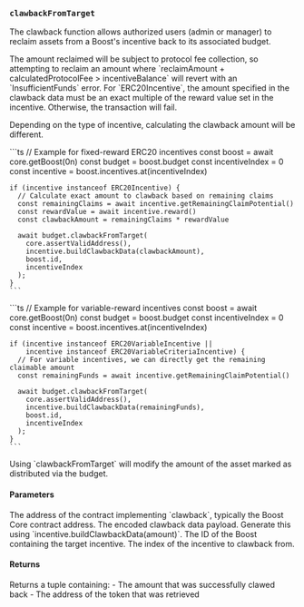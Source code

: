 ### `clawbackFromTarget`

The clawback function allows authorized users (admin or manager) to reclaim assets from a Boost's incentive back to its associated budget. 

<Info>
  The amount reclaimed will be subject to protocol fee collection, so attempting to reclaim an amount where `reclaimAmount + calculatedProtocolFee > incentiveBalance` will revert with an `InsufficientFunds` error.
</Info>

<Warning>
  For `ERC20Incentive`, the amount specified in the clawback data must be an exact multiple of the reward value set in the incentive. Otherwise, the transaction will fail.
</Warning>

Depending on the type of incentive, calculating the clawback amount will be different.

<Tabs>
  <Tab title="ERC20 Incentive">
    ```ts
    // Example for fixed-reward ERC20 incentives
    const boost = await core.getBoost(0n)
    const budget = boost.budget
    const incentiveIndex = 0
    const incentive = boost.incentives.at(incentiveIndex)

    if (incentive instanceof ERC20Incentive) {
      // Calculate exact amount to clawback based on remaining claims
      const remainingClaims = await incentive.getRemainingClaimPotential()
      const rewardValue = await incentive.reward()
      const clawbackAmount = remainingClaims * rewardValue

      await budget.clawbackFromTarget(
        core.assertValidAddress(),
        incentive.buildClawbackData(clawbackAmount),
        boost.id,
        incentiveIndex
      );
    }
    ```
  </Tab>
  <Tab title="Variable Incentives">
    ```ts
    // Example for variable-reward incentives
    const boost = await core.getBoost(0n)
    const budget = boost.budget
    const incentiveIndex = 0
    const incentive = boost.incentives.at(incentiveIndex)

    if (incentive instanceof ERC20VariableIncentive ||
        incentive instanceof ERC20VariableCriteriaIncentive) {
      // For variable incentives, we can directly get the remaining claimable amount
      const remainingFunds = await incentive.getRemainingClaimPotential()

      await budget.clawbackFromTarget(
        core.assertValidAddress(),
        incentive.buildClawbackData(remainingFunds),
        boost.id,
        incentiveIndex
      );
    }
    ```
  </Tab>
</Tabs>

<Tip>
  Using `clawbackFromTarget` will modify the amount of the asset marked as distributed via the budget.
</Tip>

#### Parameters

<ParamField path="target" type="address" required>
  The address of the contract implementing `clawback`, typically the Boost Core contract address.
</ParamField>

<ParamField path="data" type="Hex" required>
  The encoded clawback data payload. Generate this using `incentive.buildClawbackData(amount)`.
</ParamField>

<ParamField path="boostId" type="bigint | number" required>
  The ID of the Boost containing the target incentive.
</ParamField>

<ParamField path="incentiveId" type="bigint | number" required>
  The index of the incentive to clawback from.
</ParamField>

<WriteParams />

#### Returns

<ResponseField name="Promise<[amount, Address]>" type="Promise<[amount, Address]>">
  Returns a tuple containing:
  - The amount that was successfully clawed back
  - The address of the token that was retrieved
</ResponseField>
